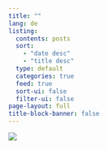 ```yaml
---
title: ""
lang: de
listing:
  contents: posts
  sort: 
    - "date desc"
    - "title desc"
  type: default
  categories: true
  feed: true
  sort-ui: false
  filter-ui: false
page-layout: full
title-block-banner: false
---
```

![](images/liberte-b.jpg)
